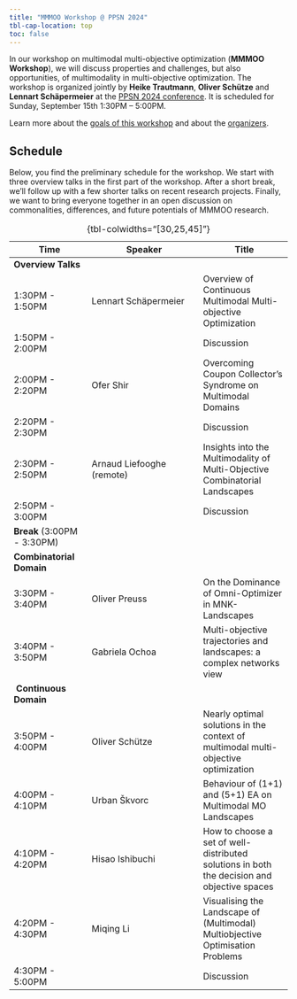 ```yaml
---
title: "MMMOO Workshop @ PPSN 2024"
tbl-cap-location: top
toc: false
---
```


In our workshop on multimodal multi-objective optimization (**MMMOO Workshop**), we will discuss properties and challenges, but also opportunities, of multimodality in multi-objective optimization.
The workshop is organized jointly by **Heike Trautmann**, **Oliver Schütze** and **Lennart Schäpermeier** at the [PPSN 2024 conference](https://ppsn2024.fh-ooe.at).
It is scheduled for Sunday, September 15th 1:30PM – 5:00PM.

Learn more about the [goals of this workshop](./about.qmd) and about the [organizers](organizers.qmd).

## Schedule

Below, you find the preliminary schedule for the workshop.
We start with three overview talks in the first part of the workshop.
After a short break, we'll follow up with a few shorter talks on recent research projects.
Finally, we want to bring everyone together in an open discussion on commonalities, differences, and future potentials of MMMOO research.

|  Time |  Speaker |  Title |
|-------|----------|--------|
| **Overview Talks** | | |
| 1:30PM - 1:50PM | Lennart Schäpermeier | Overview of Continuous Multimodal Multi-objective Optimization |
| 1:50PM - 2:00PM |   | Discussion |
| 2:00PM - 2:20PM | Ofer Shir | Overcoming Coupon Collector's Syndrome on Multimodal Domains |
| 2:20PM - 2:30PM |   | Discussion |
| 2:30PM - 2:50PM | Arnaud Liefooghe (remote) | Insights into the Multimodality of Multi-Objective Combinatorial Landscapes |
| 2:50PM - 3:00PM |   | Discussion |
| **Break** (3:00PM - 3:30PM) |
| **Combinatorial Domain** |
| 3:30PM - 3:40PM | Oliver Preuss | On the Dominance of Omni-Optimizer in MNK-Landscapes |
| 3:40PM - 3:50PM | Gabriela Ochoa | Multi-objective trajectories and landscapes: a complex networks view |
| **Continuous Domain** |
| 3:50PM - 4:00PM | Oliver Schütze | Nearly optimal solutions in the context of multimodal multi-objective optimization |
| 4:00PM - 4:10PM | Urban Škvorc | Behaviour of (1+1) and (5+1) EA on Multimodal MO Landscapes |
| 4:10PM - 4:20PM | Hisao Ishibuchi | How to choose a set of well-distributed solutions in both the decision and objective spaces |
| 4:20PM - 4:30PM | Miqing Li | Visualising the Landscape of (Multimodal) Multiobjective Optimisation Problems |
| 4:30PM - 5:00PM |   | Discussion |

: {tbl-colwidths="[30,25,45]"}
